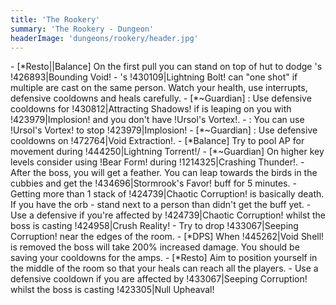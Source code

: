 ```yaml
---
title: 'The Rookery'
summary: 'The Rookery - Dungeon'
headerImage: 'dungeons/rookery/header.jpg'
---
```


<BossCard title="Trash">
- [*Resto||Balance] On the first pull you can stand on top of hut to dodge <Wowhead type="npc" id="209801"/>'s !426893|Bounding Void!
- <Wowhead type="npc" id="207198"/>'s !430109|Lightning Bolt! can "one shot" if multiple are cast on the same person. Watch your health, use interrupts, defensive cooldowns and heals carefully.
- [*~Guardian] <Wowhead type="npc" id="214421"/>: Use defensive cooldowns for !430812|Attracting Shadows! if <Wowhead type="npc" id="214419"/> is leaping on you with !423979|Implosion! and you don't have !Ursol's Vortex!.
- <Wowhead type="npc" id="214419"/>: You can use !Ursol's Vortex! to stop !423979|Implosion!
- [*~Guardian] <Wowhead type="npc" id="212739"/>: Use defensive cooldowns on !472764|Void Extraction!.
</BossCard>

<BossCard title="Kyrioss" id="209230">
- [*Balance] Try to pool AP for movement during !444250|Lightning Torrent!/
- [*~Guardian] On higher key levels consider using !Bear Form! during !1214325|Crashing Thunder!.
- After the boss, you will get a feather. You can leap towards the birds in the cubbies and get the !434696|Stormrook's Favor! buff for 5 minutes.
</BossCard>

<BossCard title="Stormguard Gorren" id="207205">
- Getting more than 1 stack of !424739|Chaotic Corruption! is basically death. If you have the orb - stand next to a person than didn't get the buff yet.
- Use a defensive if you're affected by !424739|Chaotic Corruption! whilst the boss is casting !424958|Crush Reality!
</BossCard>

<BossCard title="Voidstone Monstrosity" id="207207">
- Try to drop !433067|Seeping Corruption! near the edges of the room.
- [*DPS] When !445262|Void Shell! is removed the boss will take 200% increased damage. You should be saving your cooldowns for the amps.
- [*Resto] Aim to position yourself in the middle of the room so that your heals can reach all the players.
- Use a defensive cooldown if you are affected by !433067|Seeping Corruption! whilst the boss is casting !423305|Null Upheaval!
</BossCard>
